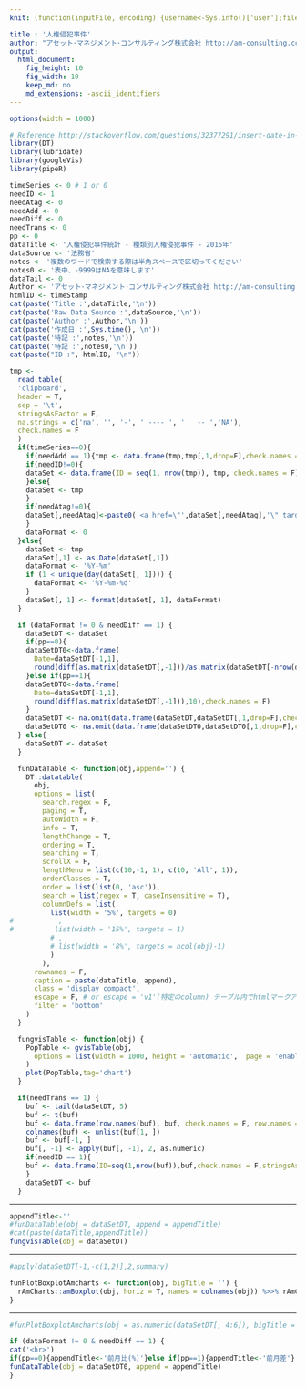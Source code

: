 ```yaml
---
knit: (function(inputFile, encoding) {username<-Sys.info()['user'];fileName<-'defaultPath.csv';pathToFile <-paste0('C:/Users/', username,'/Desktop/pathToCSV/');setwd(pathToFile);buf0<-read.csv(fileName,header = F,skip = 0,stringsAsFactor = F,check.names = F,fileEncoding = 'utf-8');timeStamp<-format(Sys.time(),'%Y%m%d%H%M%S');rmarkdown::render(inputFile, encoding = encoding, output_file = paste0('C:/Users/',username,buf0[2,1],'charts/','am-consulting.co.jp-',timeStamp,'.html')) })

title : '人権侵犯事件'
author: "アセット･マネジメント･コンサルティング株式会社 http://am-consulting.co.jp"
output: 
  html_document:
    fig_height: 10
    fig_width: 10
    keep_md: no
    md_extensions: -ascii_identifiers 
---
```

<link href="http://knowledgevault.saecanet.com/components/rmarkdown-html.css" rel="stylesheet">
<style>
.main-container {
	max-width: 1100px;
	margin-left: auto;
	margin-right: auto;
}
</style>

```r
options(width = 1000)
```

```r
# Reference http://stackoverflow.com/questions/32377291/insert-date-in-filename-while-knitting-document-using-rstudio-knit-button
library(DT)
library(lubridate)
library(googleVis)
library(pipeR)
```

```r
timeSeries <- 0 # 1 or 0
needID <- 1
needAtag <- 0
needAdd <- 0
needDiff <- 0
needTrans <- 0
pp <- 0
dataTitle <- '人権侵犯事件統計 - 種類別人権侵犯事件 - 2015年'
dataSource <- '法務省'
notes <- '複数のワードで検索する際は半角スペースで区切ってください'
notes0 <- '表中、-9999はNAを意味します'
dataTail <- 0 
Author <- 'アセット･マネジメント･コンサルティング株式会社 http://am-consulting.co.jp'
htmlID <- timeStamp
cat(paste('Title :',dataTitle,'\n'))
cat(paste('Raw Data Source :',dataSource,'\n'))
cat(paste('Author :',Author,'\n'))
cat(paste('作成日 :',Sys.time(),'\n'))
cat(paste('特記 :',notes,'\n'))
cat(paste('特記 :',notes0,'\n'))
cat(paste("ID :", htmlID, "\n"))
```

```r
tmp <-
  read.table(
  'clipboard',
  header = T,
  sep = '\t',
  stringsAsFactor = F,
  na.strings = c('na', '', '-', ' ---- ', '   -- ','NA'),
  check.names = F
  )
  if(timeSeries==0){
    if(needAdd == 1){tmp <- data.frame(tmp,tmp[,1,drop=F],check.names = F)}
    if(needID!=0){
    dataSet <- data.frame(ID = seq(1, nrow(tmp)), tmp, check.names = F)
    }else{
    dataSet <- tmp
    }
    if(needAtag!=0){
    dataSet[,needAtag]<-paste0('<a href=\"',dataSet[,needAtag],'\" target=\"_blank\">Link</a>')
    }
    dataFormat <- 0
  }else{
    dataSet <- tmp
    dataSet[,1] <- as.Date(dataSet[,1])
    dataFormat <- '%Y-%m'
    if (1 < unique(day(dataSet[, 1]))) {
      dataFormat <- '%Y-%m-%d'
    }
    dataSet[, 1] <- format(dataSet[, 1], dataFormat)
  }

  if (dataFormat != 0 & needDiff == 1) {
    dataSetDT <- dataSet
    if(pp==0){
    dataSetDT0<-data.frame(
      Date=dataSetDT[-1,1],  
      round(diff(as.matrix(dataSetDT[,-1]))/as.matrix(dataSetDT[-nrow(dataSetDT),-1])*100,2),check.names = F)
    }else if(pp==1){
    dataSetDT0<-data.frame(
      Date=dataSetDT[-1,1],  
      round(diff(as.matrix(dataSetDT[,-1])),10),check.names = F)
    }
    dataSetDT <- na.omit(data.frame(dataSetDT,dataSetDT[,1,drop=F],check.names = F))
    dataSetDT0 <- na.omit(data.frame(dataSetDT0,dataSetDT0[,1,drop=F],check.names = F))
  } else{
    dataSetDT <- dataSet
  }
```

```r
  funDataTable <- function(obj,append='') {
    DT::datatable(
      obj,
      options = list(
        search.regex = F,
        paging = T,
        autoWidth = F,
        info = T,
        lengthChange = T,
        ordering = T,
        searching = T,
        scrollX = F,
        lengthMenu = list(c(10,-1, 1), c(10, 'All', 1)),
        orderClasses = T,
        order = list(list(0, 'asc')),
        search = list(regex = T, caseInsensitive = T),
        columnDefs = list(
          list(width = '5%', targets = 0)
#           ,
#          list(width = '15%', targets = 1)
          # ,
          # list(width = '8%', targets = ncol(obj)-1)
          )
        ),
      rownames = F,
      caption = paste(dataTitle, append),
      class = 'display compact',
      escape = F, # or escape = 'v1'(特定のcolumn) テーブル内でhtmlマークアップする場合に必須 
      filter = 'bottom'
    )
  }
```

```r
  fungvisTable <- function(obj) {
    PopTable <- gvisTable(obj, 
      options = list(width = 1000, height = 'automatic',  page = 'enable' ,  pageSize=25)
    )
    plot(PopTable,tag='chart')
  }  
```

```r
  if(needTrans == 1) {
    buf <- tail(dataSetDT, 5)
    buf <- t(buf)
    buf <- data.frame(row.names(buf), buf, check.names = F, row.names = NULL)
    colnames(buf) <- unlist(buf[1, ])
    buf <- buf[-1, ]
    buf[, -1] <- apply(buf[, -1], 2, as.numeric)
    if(needID == 1){
    buf <- data.frame(ID=seq(1,nrow(buf)),buf,check.names = F,stringsAsFactors = F)  
    }
    dataSetDT <- buf
  }
```
<hr>
```r
appendTitle<-''
#funDataTable(obj = dataSetDT, append = appendTitle)
#cat(paste(dataTitle,appendTitle))
fungvisTable(obj = dataSetDT)
```
<hr>
```r
#apply(dataSetDT[-1,-c(1,2)],2,summary)
```

```r
funPlotBoxplotAmcharts <- function(obj, bigTitle = '') {
  rAmCharts::amBoxplot(obj, horiz = T, names = colnames(obj)) %>>% rAmCharts::amOptions(theme = "none" , main = bigTitle)
}
```
<hr>
```r
#funPlotBoxplotAmcharts(obj = as.numeric(dataSetDT[, 4:6]), bigTitle = paste0(dataTitle, ' - 基本統計量'))
```

```r
if (dataFormat != 0 & needDiff == 1) {
cat('<hr>')
if(pp==0){appendTitle<-'前月比(%)'}else if(pp==1){appendTitle<-'前月差'}
funDataTable(obj = dataSetDT0, append = appendTitle)
}
```